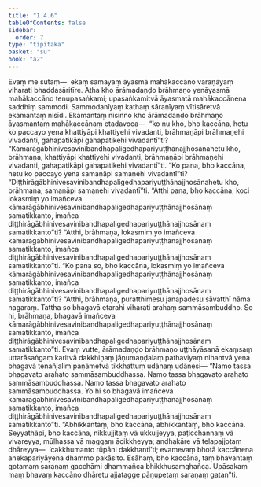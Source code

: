 ```yaml
---
title: "1.4.6"
tableOfContents: false
sidebar:
  order: 7
type: "tipitaka"
basket: "su"
book: "a2"
---
```



<DynamicBreadcrumb />

<Division number="38" book="a2" bookNo="15" page="66">

<Paragraph number="85" book="a2">
Evaṃ me sutaṃ—  ekaṃ samayaṃ āyasmā mahākaccāno varaṇāyaṃ viharati bhaddasāritīre. Atha kho ārāmadaṇḍo brāhmaṇo yenāyasmā mahākaccāno tenupasaṅkami; upasaṅkamitvā āyasmatā mahākaccānena saddhiṃ sammodi. Sammodanīyaṃ kathaṃ sāraṇīyaṃ vītisāretvā ekamantaṃ nisīdi. Ekamantaṃ nisinno kho ārāmadaṇḍo brāhmaṇo āyasmantaṃ mahākaccānaṃ etadavoca—  “ko nu kho, bho kaccāna, hetu ko paccayo yena khattiyāpi khattiyehi vivadanti, brāhmaṇāpi brāhmaṇehi vivadanti, gahapatikāpi gahapatikehi vivadantī”ti? “Kāmarāgābhinivesavinibandhapaligedhapariyuṭṭhānajjhosānahetu kho, brāhmaṇa, khattiyāpi khattiyehi vivadanti, brāhmaṇāpi brāhmaṇehi vivadanti, gahapatikāpi gahapatikehi vivadantī”ti.
</Paragraph>

<Paragraph number="86" book="a2">
“Ko pana, bho kaccāna, hetu ko paccayo yena samaṇāpi samaṇehi vivadantī”ti? “Diṭṭhirāgābhinivesavinibandhapaligedhapariyuṭṭhānajjhosānahetu kho, brāhmaṇa, samaṇāpi samaṇehi vivadantī”ti.
</Paragraph>

<Paragraph number="87" book="a2">
“Atthi pana, bho kaccāna, koci lokasmiṃ yo imañceva kāmarāgābhinivesavinibandhapaligedhapariyuṭṭhānajjhosānaṃ samatikkanto, imañca diṭṭhirāgābhinivesavinibandhapaligedhapariyuṭṭhānajjhosānaṃ samatikkanto”ti? “Atthi, brāhmaṇa, lokasmiṃ yo imañceva kāmarāgābhinivesavinibandhapaligedhapariyuṭṭhānajjhosānaṃ samatikkanto, imañca diṭṭhirāgābhinivesavinibandhapaligedhapariyuṭṭhānajjhosānaṃ samatikkanto”ti.
</Paragraph>

<Paragraph number="88" book="a2">
“Ko pana so, bho kaccāna, lokasmiṃ yo imañceva kāmarāgābhinivesavinibandhapaligedhapariyuṭṭhānajjhosānaṃ samatikkanto, imañca diṭṭhirāgābhinivesavinibandhapaligedhapariyuṭṭhānajjhosānaṃ samatikkanto”ti? “Atthi, brāhmaṇa, puratthimesu janapadesu sāvatthī nāma nagaraṃ. Tattha so bhagavā etarahi viharati arahaṃ sammāsambuddho. So hi, brāhmaṇa, bhagavā imañceva kāmarāgābhinivesavinibandhapaligedhapariyuṭṭhānajjhosānaṃ samatikkanto, imañca diṭṭhirāgābhinivesavinibandhapaligedhapariyuṭṭhānajjhosānaṃ samatikkanto”ti.
</Paragraph>

<Paragraph number="89" book="a2">
Evaṃ vutte, ārāmadaṇḍo brāhmaṇo uṭṭhāyāsanā ekaṃsaṃ uttarāsaṅgaṃ karitvā dakkhiṇaṃ jāṇumaṇḍalaṃ pathaviyaṃ nihantvā yena bhagavā tenañjaliṃ paṇāmetvā tikkhattuṃ udānaṃ udānesi—
</Paragraph>

<Paragraph number="90" book="a2">
“Namo tassa bhagavato arahato sammāsambuddhassa.
</Paragraph>

<Paragraph number="91" book="a2">
Namo tassa bhagavato arahato sammāsambuddhassa.
</Paragraph>

<Paragraph number="92" book="a2">
Namo tassa bhagavato arahato sammāsambuddhassa.
</Paragraph>

<Paragraph number="93" book="a2">
Yo hi so bhagavā imañceva kāmarāgābhinivesavinibandhapaligedhapariyuṭṭhānajjhosānaṃ samatikkanto, imañca diṭṭhirāgābhinivesavinibandhapaligedhapariyuṭṭhānajjhosānaṃ samatikkanto”ti.
</Paragraph>

<Paragraph number="94" book="a2">
“Abhikkantaṃ, bho kaccāna, abhikkantaṃ, bho kaccāna. Seyyathāpi, bho kaccāna, nikkujjitaṃ vā ukkujjeyya, paṭicchannaṃ vā vivareyya, mūḷhassa vā maggaṃ ācikkheyya; andhakāre vā telapajjotaṃ dhāreyya—  ‘cakkhumanto rūpāni dakkhantī’ti; evamevaṃ bhotā kaccānena anekapariyāyena dhammo pakāsito. Esāhaṃ, bho kaccāna, taṃ bhavantaṃ gotamaṃ saraṇaṃ gacchāmi dhammañca bhikkhusaṃghañca. Upāsakaṃ maṃ bhavaṃ kaccāno dhāretu ajjatagge pāṇupetaṃ saraṇaṃ gatan”ti.
</Paragraph>
</Division>